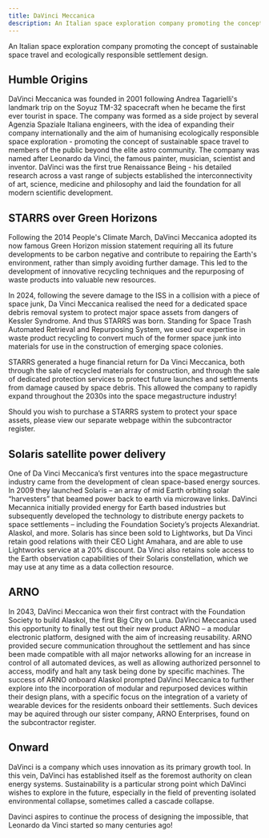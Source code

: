```yaml
---
title: DaVinci Meccanica
description: An Italian space exploration company promoting the concept of sustainable space travel and ecologically responsible settlement design. 
---
```


An Italian space exploration company promoting the concept of sustainable space travel and ecologically responsible settlement design.

## Humble Origins

DaVinci Meccanica was founded in 2001 following Andrea Tagarielli's landmark trip on the Soyuz TM-32 spacecraft when he became the first ever tourist in space. The company was formed as a side project by several Agenzia Spaziale Italiana engineers, with the idea of expanding their company internationally and the aim of humanising ecologically responsible space exploration - promoting the concept of sustainable space travel to members of the public beyond the elite astro community. The company was named after Leonardo da Vinci, the famous painter, musician, scientist and inventor. DaVinci was the first true Renaissance Being - his detailed research across a vast range of subjects established the interconnectivity of art, science, medicine and philosophy and laid the foundation for all modern scientific development.

## STARRS over Green Horizons


Following the 2014 People's Climate March, DaVinci Meccanica adopted its now famous Green Horizon mission statement requiring all its future developments to be carbon negative and contribute to repairing the Earth's environment, rather than simply avoiding further damage. This led to the development of innovative recycling techniques and the repurposing of waste products into valuable new resources.

In 2024, following the severe damage to the ISS in a collision with a piece of space junk, Da Vinci Meccanica realised the need for a dedicated space debris removal system to protect major space assets from dangers of Kessler Syndrome. And thus STARRS was born. Standing for Space Trash Automated Retrieval and Repurposing System, we used our expertise in waste product recycling to convert much of the former space junk into materials for use in the construction of emerging space colonies.

STARRS generated a huge financial return for Da Vinci Meccanica, both through the sale of recycled materials for construction, and through the sale of dedicated protection services to protect future launches and settlements from damage caused by space debris. This allowed the company to rapidly expand throughout the 2030s into the space megastructure industry!

Should you wish to purchase a STARRS system to protect your space assets, please view our separate webpage within the subcontractor register.

## Solaris satellite power delivery

One of Da Vinci Meccanica’s first ventures into the space megastructure industry came from the development of clean space-based energy sources. In 2009 they launched Solaris – an array of mid Earth orbiting solar “harvesters” that beamed power back to earth via microwave links. DaVinci Mecannica initially provided energy for Earth based industries but subsequently developed the technology to distribute energy packets to space settlements – including the Foundation Society’s projects Alexandriat. Alaskol, and more. Solaris has since been sold to Lightworks, but Da Vinci retain good relations with their CEO Light Amahara, and are able to use Lightworks service at a 20% discount. Da Vinci also retains sole access to the Earth observation capabilities of their Solaris constellation, which we may use at any time as a data collection resource.

## ARNO

 In 2043, DaVinci Meccanica won their first contract with the Foundation Society to build Alaskol, the first Big City on Luna. DaVinci Meccanica used this opportunity to finally test out their new product ARNO – a modular electronic platform, designed with the aim of  increasing reusability. ARNO provided secure communication throughout the settlement and has since been made compatible with all major networks allowing for an increase in control of all automated devices, as well as allowing authorized personnel to access, modify and halt any task being done by specific machines. The success of ARNO onboard Alaskol prompted DaVinci Meccanica to further explore into the incorporation of modular and repurposed devices within their design plans, with a specific focus on the integration of a variety of wearable devices for the residents onboard their settlements. Such devices may be aquired through our sister company, ARNO Enterprises, found on the subcontractor register.

## Onward

DaVinci is a company which uses innovation as its primary growth tool. In this vein, DaVinci has established itself as the foremost authority on clean energy systems. Sustainability is a particular strong point which DaVinci wishes to explore in the future, especially in the field of preventing isolated environmental collapse, sometimes called a cascade collapse. 

Davinci aspires to continue the process of designing the impossible, that Leonardo da Vinci started so many centuries ago!